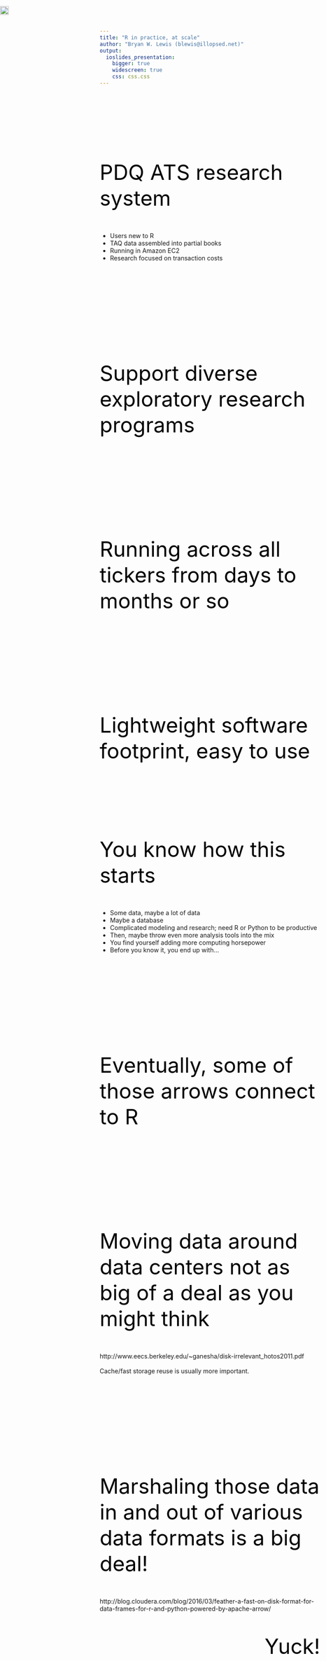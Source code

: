 ```yaml
---
title: "R in practice, at scale"
author: "Bryan W. Lewis (blewis@illopsed.net)"
output:
  ioslides_presentation:
    bigger: true
    widescreen: true
    css: css.css
---
```


##
<div style="font-face: Sans-serif; font-size: 36pt; color: black;">
<br/><br/>
PDQ ATS research system
</div>
- Users new to R
- TAQ data assembled into partial books
- Running in Amazon EC2
- Research focused on transaction costs

##
<div style="font-face: Sans-serif; font-size: 36pt; color: black;">
<br/><br/><br/>
Support diverse exploratory research programs
</div>

##
<div style="font-face: Sans-serif; font-size: 36pt; color: black;">
<br/><br/><br/>
Running across all tickers from days to months or so
</div>

##
<div style="font-face: Sans-serif; font-size: 36pt; color: black;">
<br/><br/><br/>
Lightweight software footprint, easy to use
</div>

##
<div style="font-face: Sans-serif; font-size: 36pt; color: black;">
<br/><br/>
You know how this starts
</div>
- Some data, maybe a lot of data
- Maybe a database
- Complicated modeling and research; need R or Python to be productive
- Then, maybe throw even more analysis tools into the mix
- You find yourself adding more computing horsepower
- Before you know it, you end up with...


##
<div style="position: absolute; left: 0px; top: 0px;">
<img src="./bigdata1.png" alt="" width="100%"></img>
</div>

##
<div style="position: absolute; left: 0px; top: 0px;">
<img src="./bigdata5.png" alt="" width="100%"></img>
</div>

##
<div style="position: absolute; top: 0px; left: 0px;">
<img src="./orcl.png" alt="" height="100%"></img>
</div>

##
<div style="position: absolute; left: 0px; top: 0px;">
<img src="./soviet.png" alt="" height="100%" ></img>
</div>

##
<div style="font-face: Sans-serif; font-size: 36pt; color: black;">
<br/><br/><br/>
Eventually, some of those arrows connect to R
</div>

##
<div style="font-face: Sans-serif; font-size: 36pt; color: black;">
<br/><br/><br/>
Moving data around data centers not as big of a deal as you might think
</div>
http://www.eecs.berkeley.edu/~ganesha/disk-irrelevant_hotos2011.pdf
<br/><br/>
Cache/fast storage reuse is usually more important.

##
<div style="font-face: Sans-serif; font-size: 36pt; color: black;">
<br/><br/><br/>
Marshaling those data in and out of various data formats is a big deal!
</div>
http://blog.cloudera.com/blog/2016/03/feather-a-fast-on-disk-format-for-data-frames-for-r-and-python-powered-by-apache-arrow/

##
<div style="font-face: Sans-serif; font-size: 36pt; color: black; text-align: right; z-index: 100;">
Yuck!
</div>
<img src="column.png" style="position: absolute; top: 20px; z-index: -1;" alt=""></img>

##
<div style="font-face: Sans-serif; font-size: 36pt; color: black;">
<br/><br/><br/>
Feather: a common data frame serialization format for R and Python and ...
</div>
https://github.com/wesm/feather

##
<div style="font-face: Sans-serif; font-size: 36pt; color: black; text-align: right; z-index: 100;">
<br/>
SciDB streaming API
<br/>
</div>
<img src="scidb.jpg" style="position: absolute; left: 800px; top: 20px; z-index: -1;" alt=""></img>
<img src="scidb-strm.png" style="position: absolute; top: 120px; z-index: -1;" alt=""></img>

##
<div style="font-face: Sans-serif; font-size: 36pt; color: black;">
<br/><br/><br/>
Databases a great at managing mutable data
<br/><br/>
Append-only data are much simpler to work with
</div>

##
<div style="font-face: Sans-serif; font-size: 36pt; color: black;">
<br/><br/><br/>
Feathercache: a fast object store interface for R (experimental)
</div>
Simple GET/PUT/DELETE-like interface

- https://github.com/bwlewis/lz4
- https://github.com/bwlewis/feathercache

##
<img src="feathercache.png" style="position: absolute; left: 150px; top: 20px; z-index: -1;" alt=""></img>

##
<div style="font-face: Sans-serif; font-size: 36pt; color: black;">
<br/><br/>
Elastic computing with R and Redis on Amazon EC2
</div>
<img src="elastic.png" style="position: absolute; left: 0px; top: 350px; z-index: -1;" alt=""></img>

##
<img src="doRedis.png" style="position: absolute; top: 20px; z-index: -1;" alt=""></img>


##
<div style="font-face: Sans-serif; font-size: 36pt; color: black;">
<br/><br/>
doRedis update due to CRAN soon, for now use GitHub
</div>
https://github.com/bwlewis/doRedis
<p/>
Vignettes

- https://github.com/bwlewis/doRedis/blob/master/vignettes/doRedis.pdf
- https://github.com/bwlewis/doRedis/blob/master/vignettes/Amazon.pdf
- https://github.com/bwlewis/doRedis/blob/master/vignettes/Debug.pdf


##
<div style="font-face: Sans-serif; font-size: 36pt; color: black;">
<br/><br/>
Amazon EC2 Recipe
</div>

1. Instantiate a Linux image
2. Install R and desired packages, including doRedis
3. Run the doRedis service installer script
4. Make an AMI from this instance
5. Re-launch from AMI as needed, supplying config as EC2 user data
